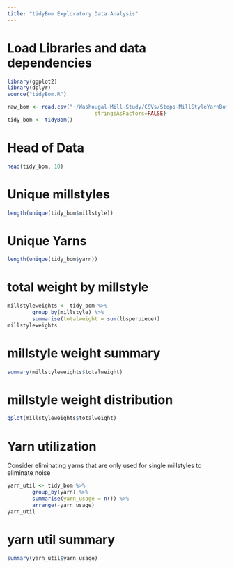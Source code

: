 ```yaml
---
title: "tidyBom Exploratory Data Analysis"
---
```


# Load Libraries and data dependencies
```r
library(ggplot2)
library(dplyr)
source("tidyBom.R")

raw_bom <- read.csv("~/Washougal-Mill-Study/CSVs/Stops-MillStyleYarnBoms.csv",
                            stringsAsFactors=FALSE)
tidy_bom <- tidyBom()
```

# Head of Data
```r
head(tidy_bom, 10)
```

# Unique millstyles
```r
length(unique(tidy_bom$millstyle))
```

# Unique Yarns
```r
length(unique(tidy_bom$yarn))
```


# total weight by millstyle
```r
millstyleweights <- tidy_bom %>% 
        group_by(millstyle) %>% 
        summarise(totalweight = sum(lbsperpiece))
millstyleweights
```

# millstyle weight summary
```r
summary(millstyleweights$totalweight)
```


# millstyle weight distribution
```r
qplot(millstyleweights$totalweight)
```

# Yarn utilization

Consider eliminating yarns that are only used for single millstyles to eliminate noise 

```r
yarn_util <- tidy_bom %>% 
        group_by(yarn) %>% 
        summarise(yarn_usage = n()) %>%
        arrange(-yarn_usage)
yarn_util
```

# yarn util summary

```r
summary(yarn_util$yarn_usage)
```


